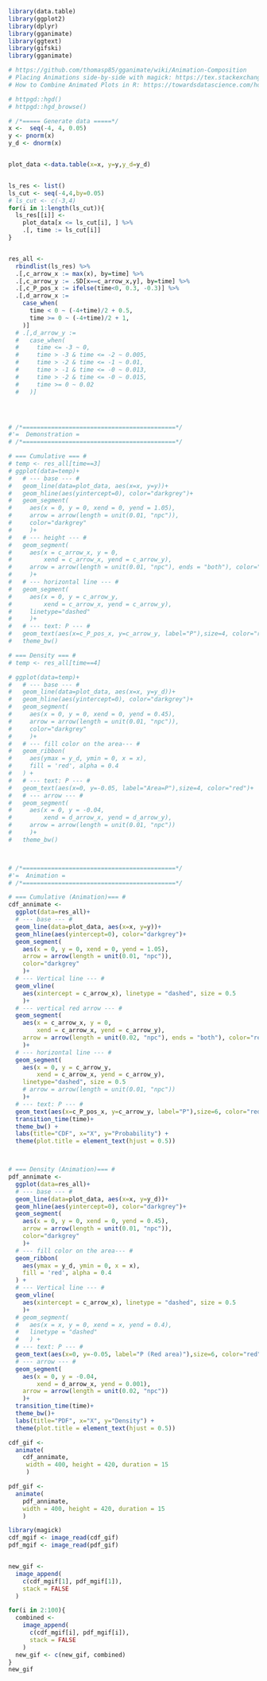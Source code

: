 ```r
library(data.table)
library(ggplot2)
library(dplyr)
library(gganimate)
library(ggtext)
library(gifski)
library(gganimate)
```


```r
# https://github.com/thomasp85/gganimate/wiki/Animation-Composition
# Placing Animations side-by-side with magick: https://tex.stackexchange.com/questions/515670/probability-density-function-and-cumulative-distribution-function-for-normal-dis
# How to Combine Animated Plots in R: https://towardsdatascience.com/how-to-combine-animated-plots-in-r-734c6c952315

# httpgd::hgd()
# httpgd::hgd_browse()

# /*===== Generate data =====*/
x <-  seq(-4, 4, 0.05)
y <- pnorm(x)
y_d <- dnorm(x)


plot_data <-data.table(x=x, y=y,y_d=y_d)


ls_res <- list()
ls_cut <- seq(-4,4,by=0.05) 
# ls_cut <- c(-3,4) 
for(i in 1:length(ls_cut)){
  ls_res[[i]] <- 
    plot_data[x <= ls_cut[i], ] %>%
    .[, time := ls_cut[i]]
}


res_all <- 
  rbindlist(ls_res) %>%
  .[,c_arrow_x := max(x), by=time] %>%
  .[,c_arrow_y := .SD[x==c_arrow_x,y], by=time] %>%
  .[,c_P_pos_x := ifelse(time<0, 0.3, -0.3)] %>%
  .[,d_arrow_x := 
    case_when(
      time < 0 ~ (-4+time)/2 + 0.5, 
      time >= 0 ~ (-4+time)/2 + 1, 
    )]
  # .[,d_arrow_y := 
  #   case_when(
  #     time <= -3 ~ 0,
  #     time > -3 & time <= -2 ~ 0.005,
  #     time > -2 & time <= -1 ~ 0.01,
  #     time > -1 & time <= -0 ~ 0.013,
  #     time > -2 & time <= -0 ~ 0.015,
  #     time >= 0 ~ 0.02
  #   )]




# /*===========================================*/
#'=  Demonstration =
# /*===========================================*/

# === Cumulative === #
# temp <- res_all[time==3]
# ggplot(data=temp)+
#   # --- base --- #
#   geom_line(data=plot_data, aes(x=x, y=y))+
#   geom_hline(aes(yintercept=0), color="darkgrey")+
#   geom_segment(
#     aes(x = 0, y = 0, xend = 0, yend = 1.05),
#     arrow = arrow(length = unit(0.01, "npc")),
#     color="darkgrey"
#     )+
#   # --- height --- #
#   geom_segment(
#     aes(x = c_arrow_x, y = 0, 
#         xend = c_arrow_x, yend = c_arrow_y),
#     arrow = arrow(length = unit(0.01, "npc"), ends = "both"), color="red"
#     )+
#   # --- horizontal line --- #
#   geom_segment(
#     aes(x = 0, y = c_arrow_y,
#         xend = c_arrow_x, yend = c_arrow_y),
#     linetype="dashed"
#     )+
#   # --- text: P --- #
#   geom_text(aes(x=c_P_pos_x, y=c_arrow_y, label="P"),size=4, color="red")+
#   theme_bw() 

# === Density === #
# temp <- res_all[time==4]

# ggplot(data=temp)+
#   # --- base --- #
#   geom_line(data=plot_data, aes(x=x, y=y_d))+
#   geom_hline(aes(yintercept=0), color="darkgrey")+
#   geom_segment(
#     aes(x = 0, y = 0, xend = 0, yend = 0.45),
#     arrow = arrow(length = unit(0.01, "npc")),
#     color="darkgrey"
#     )+
#   # --- fill color on the area--- #
#   geom_ribbon(
#     aes(ymax = y_d, ymin = 0, x = x),
#     fill = 'red', alpha = 0.4
#   ) +
#   # --- text: P --- #
#   geom_text(aes(x=0, y=-0.05, label="Area=P"),size=4, color="red")+
#   # --- arrow --- #
#   geom_segment(
#     aes(x = 0, y = -0.04,
#         xend = d_arrow_x, yend = d_arrow_y),
#     arrow = arrow(length = unit(0.01, "npc"))
#     )+
#   theme_bw()



# /*===========================================*/
#'=  Animation =
# /*===========================================*/

# === Cumulative (Animation)=== #
cdf_annimate <- 
  ggplot(data=res_all)+
  # --- base --- #
  geom_line(data=plot_data, aes(x=x, y=y))+
  geom_hline(aes(yintercept=0), color="darkgrey")+
  geom_segment(
    aes(x = 0, y = 0, xend = 0, yend = 1.05),
    arrow = arrow(length = unit(0.01, "npc")),
    color="darkgrey"
    )+
  # --- Vertical line --- #
  geom_vline(
    aes(xintercept = c_arrow_x), linetype = "dashed", size = 0.5
    )+
  # --- vertical red arrow --- #
  geom_segment(
    aes(x = c_arrow_x, y = 0, 
        xend = c_arrow_x, yend = c_arrow_y),
    arrow = arrow(length = unit(0.02, "npc"), ends = "both"), color="red", size = 2
    )+
  # --- horizontal line --- #
  geom_segment(
    aes(x = 0, y = c_arrow_y,
        xend = c_arrow_x, yend = c_arrow_y),
    linetype="dashed", size = 0.5
    # arrow = arrow(length = unit(0.01, "npc"))
    )+
  # --- text: P --- #
  geom_text(aes(x=c_P_pos_x, y=c_arrow_y, label="P"),size=6, color="red")+
  transition_time(time)+
  theme_bw() +
  labs(title="CDF", x="X", y="Probability") +
  theme(plot.title = element_text(hjust = 0.5))



# === Density (Animation)=== #
pdf_annimate <- 
  ggplot(data=res_all)+
  # --- base --- #
  geom_line(data=plot_data, aes(x=x, y=y_d))+
  geom_hline(aes(yintercept=0), color="darkgrey")+
  geom_segment(
    aes(x = 0, y = 0, xend = 0, yend = 0.45),
    arrow = arrow(length = unit(0.01, "npc")),
    color="darkgrey"
    )+
  # --- fill color on the area--- #
  geom_ribbon(
    aes(ymax = y_d, ymin = 0, x = x),
    fill = 'red', alpha = 0.4
  ) +
  # --- Vertical line --- #
  geom_vline(
    aes(xintercept = c_arrow_x), linetype = "dashed", size = 0.5
    )+
  # geom_segment(
  #   aes(x = x, y = 0, xend = x, yend = 0.4),
  #   linetype = "dashed"
  #   ) +
  # --- text: P --- #
  geom_text(aes(x=0, y=-0.05, label="P (Red area)"),size=6, color="red")+
  # --- arrow --- #
  geom_segment(
    aes(x = 0, y = -0.04,
        xend = d_arrow_x, yend = 0.001),
    arrow = arrow(length = unit(0.02, "npc"))
    )+
  transition_time(time)+
  theme_bw()+
  labs(title="PDF", x="X", y="Density") +
  theme(plot.title = element_text(hjust = 0.5))

```


```r
cdf_gif <- 
  animate(
    cdf_annimate,
     width = 400, height = 420, duration = 15
     )

pdf_gif <- 
  animate(
    pdf_annimate, 
    width = 400, height = 420, duration = 15
    )

library(magick)
cdf_mgif <- image_read(cdf_gif)
pdf_mgif <- image_read(pdf_gif)


new_gif <- 
  image_append(
    c(cdf_mgif[1], pdf_mgif[1]),
    stack = FALSE
  )

for(i in 2:100){
  combined <- 
    image_append(
      c(cdf_mgif[i], pdf_mgif[i]), 
      stack = FALSE
    )
  new_gif <- c(new_gif, combined)
}
new_gif
```